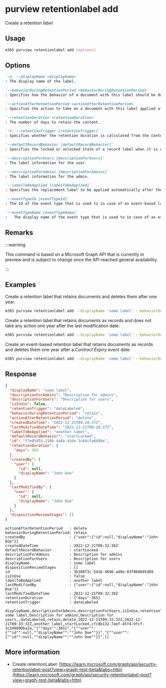 
# purview retentionlabel add

Create a retention label

## Usage

```sh
m365 purview retentionlabel add [options]
```

## Options

```md definition-list
`-n, --displayName <displayName>`
: The display name of the label.

`--behaviorDuringRetentionPeriod <behaviorDuringRetentionPeriod>`
: Specifies how the behavior of a document with this label should be during the retention period. Allowed values: `doNotRetain`, `retain`, `retainAsRecord`, `retainAsRegulatoryRecord`.

`--actionAfterRetentionPeriod <actionAfterRetentionPeriod>`
: Specifies the action to take on a document with this label applied after the retention period. Allowed values: `none`, `delete`, `startDispositionReview`.

`--retentionDuration <retentionDuration>`
: The number of days to retain the content.

`-t, --retentionTrigger [retentionTrigger]`
: Specifies whether the retention duration is calculated from the content creation date, labeled date, or last modification date. Allowed values: `dateLabeled`, `dateCreated`, `dateModified`, `dateOfEvent`. Defaults to `dateLabeled`.

`--defaultRecordBehavior [defaultRecordBehavior]`
: Specifies the locked or unlocked state of a record label when it is created. Allowed values: `startLocked`, `startUnlocked`, Defaults to `startLocked`.

`--descriptionForUsers [descriptionForUsers]`
: The label information for the user.

`--descriptionForAdmins [descriptionForAdmins]`
: The label information for the admin.

`--labelToBeApplied [labelToBeApplied]`
: Specifies the replacement label to be applied automatically after the retention period of the current label ends.

`--eventTypeId [eventTypeId]`
: The Id of the event type that is used to in case of an event-based label. Specify when using retentionTrigger with the value `dateOfEvent`. Specify either `eventTypeId` or `eventTypeName`, but not both.

`--eventTypeName [eventTypeName]`
:	The display name of the event type that is used to in case of an event-based label. Specify when using retentionTrigger with the value `dateOfEvent`. Specify either `eventTypeId` or `eventTypeName`, but not both.
```

<Global />

## Remarks

:::warning

This command is based on a Microsoft Graph API that is currently in preview and is subject to change once the API reached general availability.

:::

## Examples

Create a retention label that retains documents and deletes them after one year.

```sh
m365 purview retentionlabel add --displayName 'some label' --behaviorDuringRetentionPeriod retain --actionAfterRetentionPeriod delete --retentionDuration 365
```

Create a retention label that retains documents as records and does not take any action one year after the last modification date.

```sh
m365 purview retentionlabel add --displayName 'some label' --behaviorDuringRetentionPeriod retainAsRecord --actionAfterRetentionPeriod none --retentionDuration 365 --retentionTrigger dateModified
```

Create an event-based retention label that retains documents as records and deletes them one year after a _Contract Expiry_ event date.

```sh
m365 purview retentionlabel add --displayName 'some label' --behaviorDuringRetentionPeriod retain --actionAfterRetentionPeriod delete --retentionDuration 365 --retentionTrigger dateOfEvent --eventTypeName "Contract Expiry"
```

## Response

<Tabs>
  <TabItem value="JSON">

  ```json
  {
    "displayName": "some label",
    "descriptionForAdmins": "Description for admins",
    "descriptionForUsers": "Description for users",
    "isInUse": false,
    "retentionTrigger": "dateLabeled",
    "behaviorDuringRetentionPeriod": "retain",
    "actionAfterRetentionPeriod": "delete",
    "createdDateTime": "2022-12-21T09:28:37Z",
    "lastModifiedDateTime": "2022-12-21T09:28:37Z",
    "labelToBeApplied": "another label",
    "defaultRecordBehavior": "startLocked",
    "id": "f7e05955-210b-4a8e-a5de-3c64cfa6d9be",
    "retentionDuration": {
      "days": 365
    },
    "createdBy": {
      "user": {
        "id": null,
        "displayName": "John Doe"
      }
    },
    "lastModifiedBy": {
      "user": {
        "id": null,
        "displayName": "John Doe"
      }
    },
    "dispositionReviewStages": []
  }
  ```

  </TabItem>
  <TabItem value="Text">

  ```text
  actionAfterRetentionPeriod   : delete
  behaviorDuringRetentionPeriod: retain
  createdBy                    : {"user":{"id":null,"displayName":"John Doe"}}
  createdDateTime              : 2022-12-21T09:32:38Z
  defaultRecordBehavior        : startLocked
  descriptionForAdmins         : Description for admins
  descriptionForUsers          : Description for users
  displayName                  : some label
  dispositionReviewStages      : []
  id                           : 3b388f3c-541b-4696-ad0e-83f960695d89
  isInUse                      : false
  labelToBeApplied             : another label
  lastModifiedBy               : {"user":{"id":null,"displayName":"John Doe"}}
  lastModifiedDateTime         : 2022-12-21T09:32:38Z
  retentionDuration            : {"days":365}
  retentionTrigger             : dateLabeled
  ```

  </TabItem>
  <TabItem value="CSV">

  ```csv
  displayName,descriptionForAdmins,descriptionForUsers,isInUse,retentionTrigger,behaviorDuringRetentionPeriod,actionAfterRetentionPeriod,createdDateTime,lastModifiedDateTime,labelToBeApplied,defaultRecordBehavior,id,retentionDuration,createdBy,lastModifiedBy,dispositionReviewStages
  some label,Description for admins,Description for users,,dateLabeled,retain,delete,2022-12-21T09:33:32Z,2022-12-21T09:33:32Z,another label,startLocked,cfc8b132-7aef-45f4-9fcf-3c199090ba2a,"{""days"":365}","{""user"":{""id"":null,""displayName"":""John Doe""}}","{""user"":{""id"":null,""displayName"":""John Doe""}}",[]
  ```

  </TabItem>
</Tabs>

## More information

- Create retentionLabel: [https://learn.microsoft.com/graph/api/security-retentionlabel-post?view=graph-rest-beta&tabs=http](https://learn.microsoft.com/graph/api/security-retentionlabel-post?view=graph-rest-beta&tabs=http)
